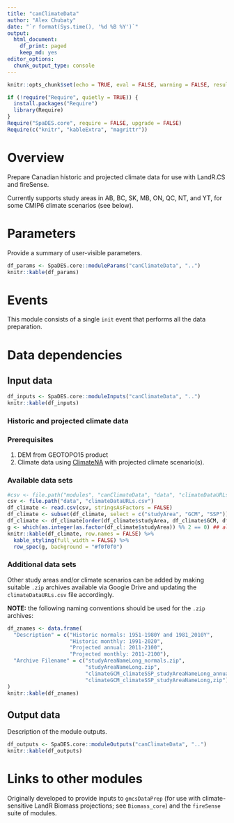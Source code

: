```yaml
---
title: "canClimateData"
author: "Alex Chubaty"
date: "`r format(Sys.time(), '%d %B %Y')`"
output:
  html_document:
    df_print: paged
    keep_md: yes
editor_options:
  chunk_output_type: console
---
```


```r
knitr::opts_chunk$set(echo = TRUE, eval = FALSE, warning = FALSE, results = "hold")

if (!require("Require", quietly = TRUE)) {
  install.packages("Require")
  library(Require)
}
Require("SpaDES.core", require = FALSE, upgrade = FALSE)
Require(c("knitr", "kableExtra", "magrittr"))
```

# Overview

Prepare Canadian historic and projected climate data for use with LandR.CS and fireSense.

Currently supports study areas in AB, BC, SK, MB, ON, QC, NT, and YT, for some CMIP6 climate scenarios (see below).

# Parameters

Provide a summary of user-visible parameters.

```r
df_params <- SpaDES.core::moduleParams("canClimateData", "..")
knitr::kable(df_params)
```

# Events

This module consists of a single `init` event that performs all the data preparation.

# Data dependencies

## Input data

```r
df_inputs <- SpaDES.core::moduleInputs("canClimateData", "..")
knitr::kable(df_inputs)
```

### Historic and projected climate data

### Prerequisites

1. DEM from GEOTOPO15 product
2. Climate data using [ClimateNA](https://climatena.ca) with projected climate scenario(s).

### Available data sets

```r
#csv <- file.path("modules", "canClimateData", "data", "climateDataURLs.csv")
csv <- file.path("data", "climateDataURLs.csv")
df_climate <- read.csv(csv, stringsAsFactors = FALSE)
df_climate <- subset(df_climate, select = c("studyArea", "GCM", "SSP")) |> na.omit() |> unique()
df_climate <- df_climate[order(df_climate$studyArea, df_climate$GCM, df_climate$SSP), ]
g <- which(as.integer(as.factor(df_climate$studyArea)) %% 2 == 0) ## alternate by group
knitr::kable(df_climate, row.names = FALSE) %>% 
  kable_styling(full_width = FALSE) %>% 
  row_spec(g, background = "#f0f0f0")
```

### Additional data sets

Other study areas and/or climate scenarios can be added by making suitable `.zip` archives available via Google Drive and updating the `climateDataURLs.csv` file accordingly.

**NOTE:** the following naming conventions should be used for the `.zip` archives:

```r
df_znames <- data.frame(
  "Description" = c("Historic normals: 1951-1980Y and 1981_2010Y",
                    "Historic monthly: 1991-2020",
                    "Projected annual: 2011-2100",
                    "Projected monthly: 2011-2100"),
  "Archive Filename" = c("studyAreaNameLong_normals.zip",
                         "studyAreaNameLong.zip",
                         "climateGCM_climateSSP_studyAreaNameLong_annual,zip",
                         "climateGCM_climateSSP_studyAreaNameLong,zip")
)
knitr::kable(df_znames)
```

## Output data

Description of the module outputs.

```r
df_outputs <- SpaDES.core::moduleOutputs("canClimateData", "..")
knitr::kable(df_outputs)
```

# Links to other modules

Originally developed to provide inputs to `gmcsDataPrep` (for use with climate-sensitive LandR Biomass projections; see `Biomass_core`) and the `fireSense` suite of modules.
